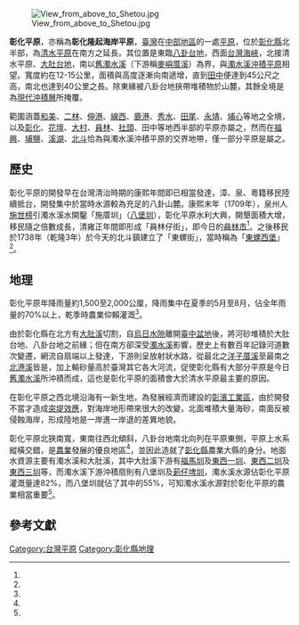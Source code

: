 {{Onesource|time=2015-09-24T17:36:13+00:00}}
[[File:View_from_above_to_Shetou.jpg|right]]

'''彰化平原'''，亦稱為'''彰化隆起海岸平原'''，[[臺灣|臺灣]]在[[中臺灣|中部地區]]的一處[[平原|平原]]，位於[[彰化縣|彰化縣]]北半部，為[[清水平原|清水平原]]在南方之延長。其位置是東臨[[八卦台地|八卦台地]]，西面[[台灣海峽|台灣海峽]]，北接清水平原、[[大肚台地|大肚台地]]，南以[[舊濁水溪|舊濁水溪]]（下游稱[[麥嶼厝溪|麥嶼厝溪]]）為界，與[[濁水溪沖積平原|濁水溪沖積平原]]相望。寬度約在12-15公里，面積與高度逐漸向南遞增，直到[[田中鎮|田中]]便達到45公尺之高，南北也達到40公里之長。除東緣被八卦台地挾帶堆積物於山麓，其餘全境是為[[現代沖積層|現代沖積層]]所掩覆。

範圍涵蓋[[和美鎮|和美]]、[[二林鎮|二林]]、[[伸港鄉|伸港]]、[[線西鄉|線西]]、[[鹿港鎮|鹿港]]、[[秀水鄉_(台灣)|秀水]]、[[田尾鄉|田尾]]、[[永靖鄉|永靖]]、[[埔心鄉|埔心]]等地之全境，以及[[彰化市|彰化]]、[[花壇鄉|花壇]]、[[大村鄉_(臺灣)|大村]]、[[員林市|員林]]、[[社頭鄉|社頭]]、田中等地西半部的平原亦屬之，然而在[[福興鄉_(臺灣)|福興]]、[[埔鹽鄉|埔鹽]]、[[溪湖鎮|溪湖]]、[[北斗鎮_(台灣)|北斗]]恰為與濁水溪沖積平原的交界地帶，僅一部分平原是屬之。

== 歷史 ==
彰化平原的開發早在台灣清治時期的康熙年間即已相當發達，漳、泉、粵籍移民陸續抵台，開發集中於當時水源較為充足的八卦山麓。康熙末年（1709年），泉州人[[施世榜|施世榜]]引濁水溪水開鑿「施厝圳」（[[八堡圳|八堡圳]]），彰化平原水利大興，開墾面積大增，移民隨之倍數成長，清雍正年間即形成「員林仔街」，即今日的[[員林市|員林市]]<ref name="台灣的古圳道"/>。之後移民於1738年（乾隆3年）於今天的北斗鎮建立了「東螺街」，當時稱為「[[東螺西堡|東螺西堡]]」<ref name="台灣的古圳道"/>。

== 地理 ==
彰化平原年降雨量約1,500至2,000公厘，降雨集中在夏季的5月至8月，佔全年雨量的70%以上，乾季時農業仰賴灌溉<ref name="台灣的古圳道"/>。

由於彰化縣在北方有[[大肚溪|大肚溪]]切割，自[[烏日水隙|烏日水隙]]離開[[臺中盆地|臺中盆地]]後，將河砂堆積於大肚台地、八卦台地之前緣；但在南方卻深受[[濁水溪|濁水溪]]影響，歷史上有數百年記錄河道數次變遷，網流自扇端以上發達，下游則呈放射狀水路，從最北之[[洋子厝溪|洋子厝溪]]至最南之[[北港溪|北港溪]]皆是，加上輸砂量高於臺灣其它各大河流，促使彰化縣有大部分平原是今日[[舊濁水溪|舊濁水溪]]所沖積而成，這也是彰化平原的面積會大於清水平原最主要的原因。

在彰化平原之西北境沿海有一新生地，為發展經濟而建設的[[彰濱工業區|彰濱工業區]]，由於開發不當才造成[[突堤效應|突堤效應]]，對海岸地形帶來很大的改變，北面堆積大量海砂，南面反被侵蝕海岸，形成陸地是一岸進一岸退的差異地貌。

彰化平原北狹南寬，東南往西北傾斜，八卦台地南北向列在平原東側，平原上水系縱橫交錯，是[[農業|農業]]發展的優良地區<ref name="台灣的古圳道"/>，並因此造就了[[彰化縣|彰化縣]]農業大縣的身分。地面水資源主要有濁水溪和大肚溪，其中大肚溪下游有[[福馬圳|福馬圳]]及[[東西一圳|東西一圳]]、[[東西二圳|東西二圳]]及[[東西三圳|東西三圳]]等，而濁水溪下游沖積扇則有八堡圳及[[莿仔埤圳|莿仔埤圳]]，濁水溪水源佔彰化平原灌溉量達82%，而八堡圳就佔了其中的55%，可知濁水溪水源對於彰化平原的農業相當重要<ref name="台灣的古圳道"/>。

== 參考文獻 ==
{{Commonscat|Changhua Plain|彰化平原}}
{{Reflist|refs=<ref name="台灣的古圳道">{{cite book |author = 王萬邦 |title = 台灣的古圳道 |year = 2003年4月 |publisher=遠足文化 |location=台北縣新店市 |isbn=9572856103 }}</ref>}}

{{臺灣地形}}
{{DEFAULTSORT:彰化平原}}
[[Category:台灣平原|Category:台灣平原]]
[[Category:彰化縣地理|Category:彰化縣地理]]